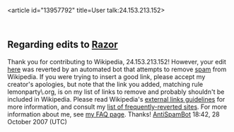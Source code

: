 <article id="13957792" title=User talk:24.153.213.152>
	<talkpage id="13957792" title="User talk:24.153.213.152">


==Regarding edits to [[Razor]]==
Thank you for contributing to Wikipedia, 24.153.213.152! However, your edit [http://en.wikipedia.org/w/index.php?title=Razor&amp;diff=167674630&amp;oldid=167577957 here] was reverted by an automated bot that attempts to remove [[WP:SPAM|spam]] from Wikipedia. If you were trying to insert a good link, please accept my creator's apologies, but note that the link you added, matching rule lemonparty\.org, is on my list of links to remove and probably shouldn't be included in Wikipedia. Please read Wikipedia's [[WP:EL|external links guidelines]] for more information, and consult my [[User:AntiSpamBot/Reversion reasons|list of frequently-reverted sites]]. For more information about me, see [[User:AntiSpamBot/FAQ|my FAQ page]]. Thanks! [[User:AntiSpamBot|AntiSpamBot]] 18:42, 28 October 2007 (UTC)
	</talkpage>
</article>